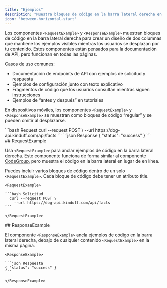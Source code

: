 ```yaml
---
title: "Ejemplos"
description: "Muestra bloques de código en la barra lateral derecha en equipos de escritorio"
icon: 'between-horizontal-start'
---
```


Los componentes `<RequestExample>` y `<ResponseExample>` muestran bloques de código en la barra lateral derecha para crear un diseño de dos columnas que mantiene los ejemplos visibles mientras los usuarios se desplazan por tu contenido. Estos componentes están pensados para la documentación de API, pero funcionan en todas las páginas.

Casos de uso comunes:

* Documentación de endpoints de API con ejemplos de solicitud y respuesta
* Ejemplos de configuración junto con texto explicativo
* Fragmentos de código que los usuarios consultan mientras siguen instrucciones
* Ejemplos de “antes y después” en tutoriales

En dispositivos móviles, los componentes `<RequestExample>` y `<ResponseExample>` se muestran como bloques de código “regular” y se pueden omitir al desplazarse.

<RequestExample>
  ```bash Request
    curl --request POST \
      --url https://dog-api.kinduff.com/api/facts
  ```
</RequestExample>

<ResponseExample>
  ```json Response
  { "status": "success" }
  ```
</ResponseExample>

<div id="requestexample">
  ## RequestExample
</div>

Usa `<RequestExample>` para anclar ejemplos de código en la barra lateral derecha. Este componente funciona de forma similar al componente [CodeGroup](/es/components/code-groups), pero muestra el código en la barra lateral en lugar de en línea.

Puedes incluir varios bloques de código dentro de un solo `<RequestExample>`. Cada bloque de código debe tener un atributo title.

````mdx RequestExample
<RequestExample>

```bash Solicitud
  curl --request POST \
    --url https://dog-api.kinduff.com/api/facts
```

</RequestExample>
````

<div id="responseexample">
  ## ResponseExample
</div>

El componente `<ResponseExample>` ancla ejemplos de código en la barra lateral derecha, debajo de cualquier contenido `<RequestExample>` en la misma página.

````mdx ResponseExample
<ResponseExample>

```json Respuesta
{ "status": "success" }
```

</ResponseExample>
````
